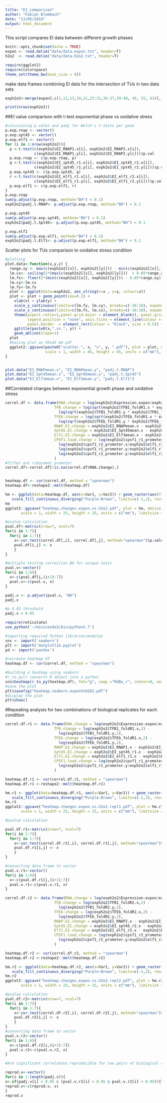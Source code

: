 ```yaml
---
title: "EI_comparison"
author: "Fabian Blombach"
date: "13/05/2019"
output: html_document
---
```

This script compares EI data between different growth phases
```r
knitr::opts_chunk$set(echo = TRUE)
expon <- read.delim("data/data.expon.txt", header=T)
h2o2  <- read.delim("data/data.h2o2.txt", header=T)

require(ggplot2)
require(colorspace)
theme_set(theme_bw(base_size = 8))
```

make data frames combining EI data for the intersection of TUs in two data sets
```r
exph2o2<-merge(expon[,c(1,11,13,19,21,23:31,36:37,39:40, 49, 55, 63)], h2o2[,c(1,11,13,19,21,23:31,36:37,39:40)], by.x="operon_id", by.y="operon_id", sort=F)

print(nrow(exph2o2))
```

##EI value comparison with t-test exponential phase vs oxidative stress
```r
#calculating p vales and padj for Welch's t-tests per gene
p.exp.rnap <- vector()
p.exp.spt45 <- vector()
p.exp.elf1 <- vector()
for (i in 1:nrow(exph2o2)){
  p <-t.test(c(exph2o2$EI_RNAP1.x[i], exph2o2$EI_RNAP2.x[i]), 
             c(exph2o2$EI_RNAP1.y[i], exph2o2$EI_RNAP2.y[i]))$p.val
  p.exp.rnap <- c(p.exp.rnap, p)
  q <-t.test(c(exph2o2$EI_spt45_r1.x[i], exph2o2$EI_spt45_r2.x[i]), 
             c(exph2o2$EI_spt45_r1.y[i], exph2o2$EI_spt45_r2.y[i]))$p.val
  p.exp.spt45 <- c(p.exp.spt45, q)
  r <-t.test(c(exph2o2$EI_elf1_r1.x[i], exph2o2$EI_elf1_r2.x[i]), 
             c(exph2o2$EI_elf1_r1.y[i], exph2o2$EI_elf1_r2.y[i]))$p.val
  p.exp.elf1 <- c(p.exp.elf1, r)
}
p.exp.rnap
sum(p.adjust(p.exp.rnap, method="BH") < 0.1)
exph2o2$padj.t.RNAP<- p.adjust(p.exp.rnap, method="BH") < 0.1

p.exp.spt45
sum(p.adjust(p.exp.spt45, method="BH") < 0.1)
exph2o2$padj.t.Spt45<- p.adjust(p.exp.spt45, method="BH") < 0.1

p.exp.elf1
sum(p.adjust(p.exp.elf1, method="BH") < 0.1)
exph2o2$padj.t.Elf1<- p.adjust(p.exp.elf1, method="BH") < 0.1
```


  
Scatter plots for TUs comparison to oxidative stress condition
```r
#plotting
plot.data<-function(x,y,z) {
  range.xy <- max(c(exph2o2[[x]], exph2o2[[y]])) - min(c(exph2o2[[x]], exph2o2[[y]]))
  lm.cx<- ceiling(2*(max(c(exph2o2[[x]], exph2o2[[y]]))  + 0.05*range.xy))/2
  lm.fx<- floor(2*(min(c(exph2o2[[x]], exph2o2[[y]])) - 0.05*range.xy))/2
  lm.cy<-lm.cx
  lm.fy<-lm.fx
  plot <- ggplot(data=exph2o2, aes_string(x=x , y=y, colour=z))
  plot <- plot + geom_point(cex=0.2) + 
    xlab(x) + ylab(y) + 
    scale_y_continuous(limits=c(lm.fy, lm.cy), breaks=c(-10:10), expand = c(0, 0)) +
    scale_x_continuous(limits=c(lm.fx, lm.cx), breaks=c(-10:10), expand = c(0, 0)) + 
    theme(aspect.ratio=1,panel.grid.major = element_blank(), panel.grid.minor  = element_blank(), 
          legend.position = "none", axis.ticks = element_line(colour = "black", size = 0.5),
          panel.border  = element_rect(colour = "black", size = 0.5)) +
    ggtitle(paste0(x,".vs.", y)) +
    geom_abline(slope=1)
  plot
  #Saving plot as 45x45 mm pdf 
  ggplot2::ggsave(paste0("scatter.", x, "v", y, ".pdf"), plot = plot, device = "pdf", path = NULL,
                  scale = 1, width = 45, height = 45, units = c("mm"), limitsize = TRUE)
}


plot.data("EI_RNAPmean.x", "EI_RNAPmean.y", "padj.t.RNAP")
plot.data("EI_Spt45mean.x", "EI_Spt45mean.y", "padj.t.Spt45")
plot.data("EI_Elf1mean.x", "EI_Elf1mean.y", "padj.t.Elf1")
```


##Correlated changes between exponential growth phase and oxidative stress
```r
correl.df <- data.frame(RNA.change = log(exph2o2$Expression.expon/exph2o2$Expression.h2o2,2),
                      TFB.change = log(sqrt(exph2o2$TFB1_foldR1.x * exph2o2$TFB1_foldR2.x),2) -
                        log(sqrt(exph2o2$TFB1_foldR1.y * exph2o2$TFB1_foldR2.y),2),
                      TFEb.change = log(sqrt(exph2o2$TFEb_foldR1.x * exph2o2$TFEb_foldR2.x),2) -
                        log(sqrt(exph2o2$TFEb_foldR1.y * exph2o2$TFEb_foldR2.y),2),
                      RNAP.EI.change = exph2o2$EI_RNAPmean.x - exph2o2$EI_RNAPmean.y,
                      Spt45.EI.change = exph2o2$EI_Spt45mean.x - exph2o2$EI_Spt45mean.y,
                      Elf1.EI.change = exph2o2$EI_Elf1mean.x - exph2o2$EI_Elf1mean.y,
                      CPSF1.load.change = log(exph2o2$cpsf1_r1_promoter.x/exph2o2$elf1_r1_promoter.x,2) +
                        log(exph2o2$cpsf1_r2_promoter.x/exph2o2$elf1_r2_promoter.x,2) -
                        log(exph2o2$cpsf1_r1_promoter.y/exph2o2$elf1_r1_promoter.y,2) -
                        log(exph2o2$cpsf1_r2_promoter.y/exph2o2$elf1_r2_promoter.y,2)
                      ) 
#filter out ribosomal promoter
correl.df<-correl.df[!is.na(correl.df$RNA.change),]


heatmap.df <- cor(correl.df, method = "spearman")
heatmap.df<-reshape2::melt(heatmap.df)

hm <- ggplot(data=heatmap.df, aes(x=Var1, y=Var2)) + geom_raster(aes(fill=value), interpolate = F) + 
   scale_fill_continuous_diverging("Purple-Brown", limits=c(-1,1), rev=T) + theme_void()
hm  
ggplot2::ggsave("heatmap.changes.expon.vs.h2o2.pdf", plot = hm, device = "pdf", path = NULL,
       scale = 1, width = 25, height = 25, units = c("mm"), limitsize = TRUE)

#pvalue calculation
pval.df<-matrix(nrow=7, ncol=7)
for(i in 1:7){
  for(j in 1:7){
    x<-cor.test(correl.df[,i], correl.df[,j], method="spearman")$p.value
    pval.df[i,j] <- x
    }
}

#multiple testing correction BH for unique tests
pval.v<-vector()
for(i in 1:6){
  x<-c(pval.df[i,(i+1):7])
  pval.v<-c(pval.v, x)
}

padj.v <- p.adjust(pval.v, "BH")
padj.v

#p 0.05 threshold
padj.v < 0.05
```


```r
require(reticulate)
use_python('~/miniconda3/bin/python3.7')

#importing required Python libraries/modules
sns <- import('seaborn')
plt <- import('matplotlib.pyplot')
pd <- import('pandas')

#recreate heatmap df
heatmap.df <- cor(correl.df, method = "spearman")

#building a heatmap using seaborn 
#r_to_py() converts R object into a python 
sns$heatmap(r_to_py(heatmap.df), fmt="g", cmap ="RdBu_r", center=0, vmin=-1, vmax=1)
#save the plot
plt$savefig("heatmap.seaborn.exponVsH2O2.pdf")
#display the plot
plt$show()
```


#Repeating analysis for two combinations of biological replicates for each condition
```r
correl.df.r1 <- data.frame(RNA.change = log(exph2o2$Expression.expon/exph2o2$Expression.h2o2,2),
                      TFB.change = log(exph2o2$TFB1_foldR1.x,2) -
                        log(exph2o2$TFB1_foldR1.y,2),
                      TFEb.change = log(exph2o2$TFEb_foldR1.x,2) -
                        log(exph2o2$TFEb_foldR1.y,2),
                      RNAP.EI.change = exph2o2$EI_RNAP1.x - exph2o2$EI_RNAP1.y,
                      Spt45.EI.change = exph2o2$EI_spt45_r1.x - exph2o2$EI_spt45_r1.y,
                      Elf1.EI.change = exph2o2$EI_elf1_r1.x - exph2o2$EI_elf1_r1.y,
                      CPSF1.load.change = log(exph2o2$cpsf1_r1_promoter.x/exph2o2$elf1_r1_promoter.x,2) -
                        log(exph2o2$cpsf1_r1_promoter.y/exph2o2$elf1_r1_promoter.y,2)
                      ) 

heatmap.df.r1 <- cor(correl.df.r1, method = "spearman")
heatmap.df.r1 <-reshape2::melt(heatmap.df.r1)

hm.r1 <- ggplot(data=heatmap.df.r1, aes(x=Var1, y=Var2)) + geom_raster(aes(fill=value), interpolate = F) + 
   scale_fill_continuous_diverging("Purple-Brown", limits=c(-1,1), rev=T) + theme_void()
hm.r1  
ggplot2::ggsave("heatmap.changes.expon.vs.h2o2.repl1.pdf", plot = hm.r1, device = "pdf", path = NULL,
       scale = 1, width = 25, height = 25, units = c("mm"), limitsize = TRUE)

#pvalue calculation

pval.df.r1<-matrix(nrow=7, ncol=7)
for(i in 1:7){
  for(j in 1:7){
    x<-cor.test(correl.df.r1[,i], correl.df.r1[,j], method="spearman")$p.value
    pval.df.r1[i,j] <- x
    }
}

#converting data frame to vector
pval.v.r1<-vector()
for(i in 1:6){
  x<-c(pval.df.r1[i,(i+1):7])
  pval.v.r1<-c(pval.v.r1, x)
}
```


```r
correl.df.r2 <- data.frame(RNA.change = log(exph2o2$Expression.expon/exph2o2$Expression.h2o2,2),
                      TFB.change = log(exph2o2$TFB1_foldR2.x,2) -
                        log(exph2o2$TFB1_foldR2.y,2),
                      TFEb.change = log(exph2o2$TFEb_foldR2.x,2) -
                        log(exph2o2$TFEb_foldR2.y,2),
                      RNAP.EI.change = exph2o2$EI_RNAP2.x - exph2o2$EI_RNAP2.y,
                      Spt45.EI.change = exph2o2$EI_spt45_r2.x - exph2o2$EI_spt45_r2.y,
                      Elf1.EI.change = exph2o2$EI_elf1_r2.x - exph2o2$EI_elf1_r2.y,
                      CPSF1.load.change = log(exph2o2$cpsf1_r2_promoter.x/exph2o2$elf1_r2_promoter.x,2) -
                        log(exph2o2$cpsf1_r2_promoter.y/exph2o2$elf1_r2_promoter.y,2)
                      ) 

heatmap.df.r2 <- cor(correl.df.r2, method = "spearman")
heatmap.df.r2 <-reshape2::melt(heatmap.df.r2)

hm.r2 <- ggplot(data=heatmap.df.r2, aes(x=Var1, y=Var2)) + geom_raster(aes(fill=value), interpolate = F) + 
   scale_fill_continuous_diverging("Purple-Brown", limits=c(-1,1), rev=T) + theme_void()
hm.r2  
ggplot2::ggsave("heatmap.changes.expon.vs.h2o2.repl2.pdf", plot = hm.r2, device = "pdf", path = NULL,
       scale = 1, width = 25, height = 25, units = c("mm"), limitsize = TRUE)

#pvalue calculation
pval.df.r2<-matrix(nrow=7, ncol=7)
for(i in 1:7){
  for(j in 1:7){
    x<-cor.test(correl.df.r2[,i], correl.df.r2[,j], method="spearman")$p.value
    pval.df.r2[i,j] <- x
    }
}
#converting data frame to vector
pval.v.r2<-vector()
for(i in 1:6){
  x<-c(pval.df.r2[i,(i+1):7])
  pval.v.r2<-c(pval.v.r2, x)
}
```

```r
#Are significant correlatons reproducible for two pairs of biological replicates (exponential growth phase vs oxidative stress)?

reprod.v<-vector()
for(i in 1:length(padj.v)){
x<-if(padj.v[i] < 0.05 & (pval.v.r1[i] < 0.05 & pval.v.r2[i] < 0.05)){"TRUE"}else(if(padj.v[i] < 0.05 & (pval.v.r1[i] >= 0.05 | pval.v.r2[i] >= 0.05)){"FALSE"}else{"NA"})
reprod.v<-c(reprod.v, x)
}
reprod.v
```
